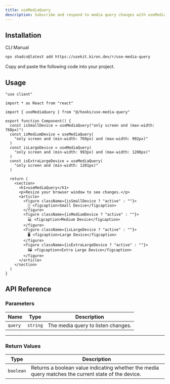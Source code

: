 ```yaml
---
title: useMediaQuery
description: Subscribe and respond to media query changes with useMediaQuery.
---
```


<ComponentPreview name="use-media-query-demo" />

## Installation

<Tabs defaultValue="cli">

<TabsList>
  <TabsTrigger value="cli">CLI</TabsTrigger>
  <TabsTrigger value="manual">Manual</TabsTrigger>
</TabsList>

<TabsContent value="cli">

```bash
npx shadcn@latest add https://usekit.kiron.dev/r/use-media-query
```

</TabsContent>

<TabsContent value="manual">

<Steps>

<Step>Copy and paste the following code into your project.</Step>

<ComponentSource name="use-media-query" />

</Steps>

</TabsContent>

</Tabs>

## Usage

```tsx {5, 8-17}
"use client"

import * as React from "react"

import { useMediaQuery } from "@/hooks/use-media-query"

export function Component() {
  const isSmallDevice = useMediaQuery("only screen and (max-width: 768px)")
  const isMediumDevice = useMediaQuery(
    "only screen and (min-width: 769px) and (max-width: 992px)"
  )
  const isLargeDevice = useMediaQuery(
    "only screen and (min-width: 993px) and (max-width: 1200px)"
  )
  const isExtraLargeDevice = useMediaQuery(
    "only screen and (min-width: 1201px)"
  )

  return (
    <section>
      <h1>useMediaQuery</h1>
      <p>Resize your browser window to see changes.</p>
      <article>
        <figure className={isSmallDevice ? "active" : ""}>
          📱 <figcaption>Small Device</figcaption>
        </figure>
        <figure className={isMediumDevice ? "active" : ""}>
          💻 <figcaption>Medium Device</figcaption>
        </figure>
        <figure className={isLargeDevice ? "active" : ""}>
          🖥️ <figcaption>Large Device</figcaption>
        </figure>
        <figure className={isExtraLargeDevice ? "active" : ""}>
          🖼️ <figcaption>Extra Large Device</figcaption>
        </figure>
      </article>
    </section>
  )
}
```

## API Reference

### Parameters

| Name    | Type     | Description                        |
| ------- | -------- | ---------------------------------- |
| `query` | `string` | The media query to listen changes. |

---

### Return Values

| Type      | Description                                                                                         |
| --------- | --------------------------------------------------------------------------------------------------- |
| `boolean` | Returns a boolean value indicating whether the media query matches the current state of the device. |
